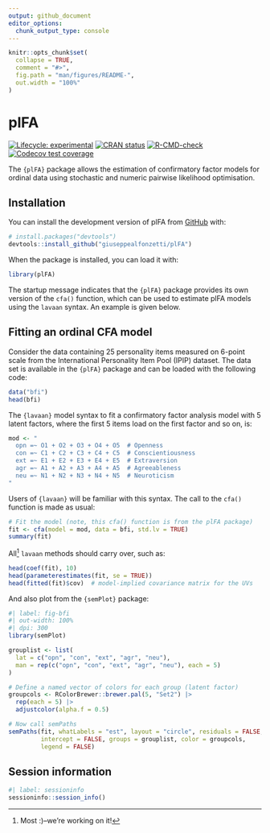 ```yaml
---
output: github_document
editor_options: 
  chunk_output_type: console
---
```


<!-- README.md is generated from README.Rmd. Please edit that file -->

```r
knitr::opts_chunk$set(
  collapse = TRUE,
  comment = "#>",
  fig.path = "man/figures/README-",
  out.width = "100%"
)
```

# plFA

<!-- badges: start -->
[![Lifecycle: experimental](https://img.shields.io/badge/lifecycle-experimental-orange.svg)](https://lifecycle.r-lib.org/articles/stages.html#experimental)
[![CRAN status](https://www.r-pkg.org/badges/version/plFA)](https://CRAN.R-project.org/package=plFA)
[![R-CMD-check](https://github.com/giuseppealfonzetti/plFA/actions/workflows/R-CMD-check.yaml/badge.svg)](https://github.com/giuseppealfonzetti/plFA/actions/workflows/R-CMD-check.yaml)
[![Codecov test coverage](https://codecov.io/gh/giuseppealfonzetti/plFA/graph/badge.svg)](https://app.codecov.io/gh/giuseppealfonzetti/plFA)
<!-- badges: end -->

The `{plFA}` package allows the estimation of confirmatory factor models for ordinal data using stochastic and numeric pairwise likelihood optimisation. 

## Installation

You can install the development version of plFA from [GitHub](https://github.com/) with:

```r
# install.packages("devtools")
devtools::install_github("giuseppealfonzetti/plFA")
```

When the package is installed, you can load it with:

```r
library(plFA)
```

The startup message indicates that the `{plFA}` package provides its own version of the `cfa()` function, which can be used to estimate plFA models using the `lavaan` syntax.
An example is given below.

## Fitting an ordinal CFA model

Consider the data containing 25 personality items measured on 6-point scale from the International Personality Item Pool (IPIP) dataset.
The data set is available in the `{plFA}` package and can be loaded with the following code:

```r
data("bfi")
head(bfi)
```

The `{lavaan}` model syntax to fit a confirmatory factor analysis model with 5 latent factors, where the first 5 items load on the first factor and so on, is:

```r
mod <- "
  opn =~ O1 + O2 + O3 + O4 + O5  # Openness
  con =~ C1 + C2 + C3 + C4 + C5  # Conscientiousness
  ext =~ E1 + E2 + E3 + E4 + E5  # Extraversion
  agr =~ A1 + A2 + A3 + A4 + A5  # Agreeableness
  neu =~ N1 + N2 + N3 + N4 + N5  # Neuroticism
"
```

Users of `{lavaan}` will be familiar with this syntax. 
The call to the `cfa()` function is made as usual:

```r
# Fit the model (note, this cfa() function is from the plFA package)
fit <- cfa(model = mod, data = bfi, std.lv = TRUE)
summary(fit)
```


All^[Most :)--we're working on it!] `lavaan` methods should carry over, such as:

```r
head(coef(fit), 10)
head(parameterestimates(fit, se = TRUE))
head(fitted(fit)$cov)  # model-implied covariance matrix for the UVs
```

And also plot from the `{semPlot}` package:

```r
#| label: fig-bfi
#| out-width: 100%
#| dpi: 300
library(semPlot)

grouplist <- list(
  lat = c("opn", "con", "ext", "agr", "neu"),
  man = rep(c("opn", "con", "ext", "agr", "neu"), each = 5)
)

# Define a named vector of colors for each group (latent factor)
groupcols <- RColorBrewer::brewer.pal(5, "Set2") |>
  rep(each = 5) |>
  adjustcolor(alpha.f = 0.5)

# Now call semPaths
semPaths(fit, whatLabels = "est", layout = "circle", residuals = FALSE, 
         intercept = FALSE, groups = grouplist, color = groupcols, 
         legend = FALSE)
```

## Session information

```r
#| label: sessioninfo
sessioninfo::session_info()
```

<!-- To fit a latent factor analysis model with 5 factors, where the first 5 items load on the first factor and so on, we can use the `fit_plFA()` function. -->
<!-- In preparation, we must build the following objects to be supplied as a list to the `CONSTR_LIST` argument: -->

<!-- - `CONSTRMAT`: A matrix of constraints on the factor loadings. -->
<!-- - `CORRFLAG`: A flag indicating whether the factor correlations are estimated. -->
<!-- - `CONSTRVAR`: A vector of constraints on the factor variances, if any. -->
<!-- - `STDLV`: A flag indicating whether the factor loadings are standardised. -->
<!-- - `LLC`: A list indicating linear constraints on factor loading estimations, if any. -->

<!-- The above ingredients are prepared using the code below. -->

<!-- ```{r} -->
<!-- p <- 25         # number of items -->
<!-- q <- 5          # number of factors -->
<!-- n <- nrow(bfi)  # number of observations -->

<!-- # Convert data frame to matrix, with each item taking values 0,1,2,...,5 -->
<!-- D <- as.matrix(data.frame(lapply(bfi[, 1:p], as.numeric))) - 1 -->
<!-- head(D) -->

<!-- # Constraint matrix: NA indicate free loadings -->
<!-- constrmat <- build_constrMat(P = p, Q = q, STRUCT = "simple") -->
<!-- head(constrmat, 12) -->

<!-- # Build constraint list -->
<!-- constr_list <- list( -->
<!--   CONSTRMAT = constrmat, -->
<!--   CORRFLAG = TRUE, -->
<!--   CONSTRVAR = rep(1, q),  # these options standardise the   -->
<!--   STDLV = TRUE,           # factor variances -->
<!--   LLC = NULL -->
<!-- ) -->
<!-- ``` -->

<!-- We can now fit the factor model: -->

<!-- ```{r} -->
<!-- fit <- fit_plFA( -->
<!--   DATA = D,  -->
<!--   CONSTR_LIST = constr_list, -->
<!--   METHOD = "ucminf", -->
<!--   VERBOSE = TRUE -->
<!-- ) -->
<!-- print(fit) -->
<!-- ``` -->

<!-- The default method is using the optimiser from the `{ucminf}` package, which works well for small data sizes. -->
<!-- Alternatively, the user may choose `METHOD = "SA"` to turn on the stochastic approximation algorithm. -->
<!-- Use the function `getPar()` to extract the parameter estimates: -->

<!-- ```{r} -->
<!-- getPar(fit) -->
<!-- ``` -->

<!-- Computing the standard errors is done separately using the `computeVar()` function: -->

<!-- ```{r} -->
<!-- var <- computeVar(OBJ = fit, DATA = D, VERBOSE = TRUE) -->
<!-- str(var) -->

<!-- # Standard errors -->
<!-- head(sqrt(diag(var$vcov) / n)) -->
<!-- ``` -->

<!-- ## `{lavaan}` wrapper -->

<!-- This package also provides a user-friendly `{lavaan}`-style interface to estimate factor analysis models using the `cfa()` function. -->
<!-- Let's rerun the above example, but this time using the stochastic approximation algorithm. -->
